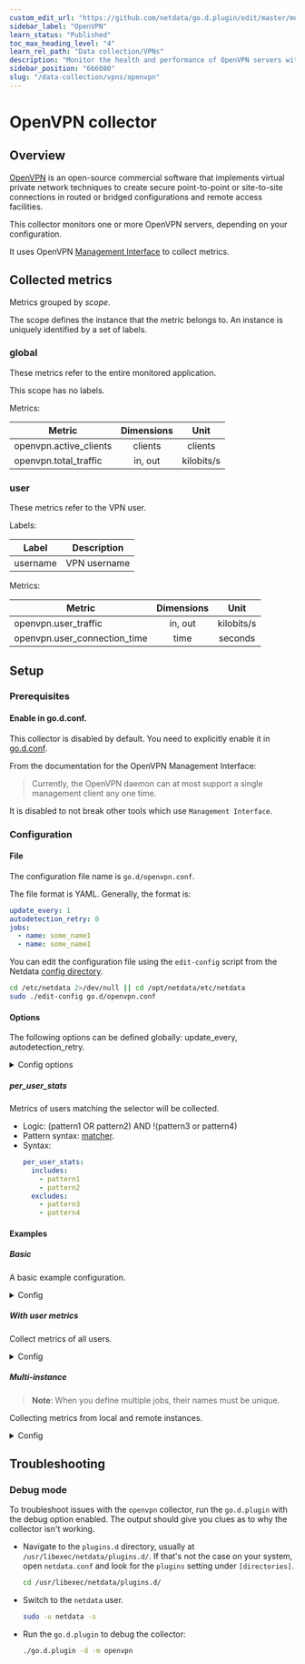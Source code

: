 ```yaml
---
custom_edit_url: "https://github.com/netdata/go.d.plugin/edit/master/modules/openvpn/README.md"
sidebar_label: "OpenVPN"
learn_status: "Published"
toc_max_heading_level: "4"
learn_rel_path: "Data collection/VPNs"
description: "Monitor the health and performance of OpenVPN servers with zero configuration, per-second metric granularity, and interactive visualizations."
sidebar_position: "666080"
slug: "/data-collection/vpns/openvpn"
---
```

# OpenVPN collector

## Overview

[OpenVPN](https://openvpn.net/) is an open-source commercial software that implements virtual private network
techniques to create secure point-to-point or site-to-site connections in routed or bridged configurations and remote
access facilities.

This collector monitors one or more OpenVPN servers, depending on your configuration.

It uses OpenVPN [Management Interface](https://openvpn.net/community-resources/management-interface/) to collect
metrics.

## Collected metrics

Metrics grouped by *scope*.

The scope defines the instance that the metric belongs to. An instance is uniquely identified by a set of labels.

### global

These metrics refer to the entire monitored application.

This scope has no labels.

Metrics:

| Metric                 | Dimensions |    Unit    |
|------------------------|:----------:|:----------:|
| openvpn.active_clients |  clients   |  clients   |
| openvpn.total_traffic  |  in, out   | kilobits/s |

### user

These metrics refer to the VPN user.

Labels:

| Label    | Description  |
|----------|--------------|
| username | VPN username |

Metrics:

| Metric                       | Dimensions |    Unit    |
|------------------------------|:----------:|:----------:|
| openvpn.user_traffic         |  in, out   | kilobits/s |
| openvpn.user_connection_time |    time    |  seconds   |

## Setup

### Prerequisites

#### Enable in go.d.conf.

This collector is disabled by default. You need to explicitly enable it
in [go.d.conf](https://github.com/netdata/go.d.plugin/blob/master/config/go.d.conf).

From the documentation for the OpenVPN Management Interface:
> Currently, the OpenVPN daemon can at most support a single management client any one time.

It is disabled to not break other tools which use `Management Interface`.

### Configuration

#### File

The configuration file name is `go.d/openvpn.conf`.

The file format is YAML. Generally, the format is:

```yaml
update_every: 1
autodetection_retry: 0
jobs:
  - name: some_name1
  - name: some_name1
```

You can edit the configuration file using the `edit-config` script from the
Netdata [config directory](/docs/configuring/configuration#the-netdata-config-directory).

```bash
cd /etc/netdata 2>/dev/null || cd /opt/netdata/etc/netdata
sudo ./edit-config go.d/openvpn.conf
```

#### Options

The following options can be defined globally: update_every, autodetection_retry.

<details>
<summary>Config options</summary>

|        Name         | Description                                                                       |    Default     | Required |
|:-------------------:|-----------------------------------------------------------------------------------|:--------------:|:--------:|
|    update_every     | Data collection frequency.                                                        |       1        |          |
| autodetection_retry | Re-check interval in seconds. Zero means not to schedule re-check.                |       0        |          |
|       address       | Server address in IP:PORT format.                                                 | 127.0.0.1:7505 |   yes    |
|   per_user_stats    | User selector. Determines which user metrics will be collected.                   |                |          |
|   connect_timeout   | Connection timeout in seconds. The timeout includes name resolution, if required. |       2        |          |
|    read_timeout     | Read timeout in seconds. Sets deadline for read calls.                            |       2        |          |
|    write_timeout    | Write timeout in seconds. Sets deadline for write calls.                          |       2        |          |

</details>

##### per_user_stats

Metrics of users matching the selector will be collected.

- Logic: (pattern1 OR pattern2) AND !(pattern3 or pattern4)
- Pattern syntax: [matcher](https://github.com/netdata/go.d.plugin/tree/master/pkg/matcher#supported-format).
- Syntax:
  ```yaml
  per_user_stats:
    includes:
      - pattern1
      - pattern2
    excludes:
      - pattern3
      - pattern4
  ```

#### Examples

##### Basic

A basic example configuration.
<details>
<summary>Config</summary>

```yaml
jobs:
  - name: local
    address: 127.0.0.1:7505
```

</details>

##### With user metrics

Collect metrics of all users.
<details>
<summary>Config</summary>

```yaml
jobs:
  - name: local
    address: 127.0.0.1:7505
    per_user_stats:
      includes:
        - "* *"
```

</details>

##### Multi-instance

> **Note**: When you define multiple jobs, their names must be unique.

Collecting metrics from local and remote instances.

<details>
<summary>Config</summary>

```yaml
jobs:
  - name: local
    address: 127.0.0.1:7505

  - name: remote
    address: 203.0.113.0:7505
```

</details>

## Troubleshooting

### Debug mode

To troubleshoot issues with the `openvpn` collector, run the `go.d.plugin` with the debug option enabled. The output
should give you clues as to why the collector isn't working.

- Navigate to the `plugins.d` directory, usually at `/usr/libexec/netdata/plugins.d/`. If that's not the case on
  your system, open `netdata.conf` and look for the `plugins` setting under `[directories]`.

  ```bash
  cd /usr/libexec/netdata/plugins.d/
  ```

- Switch to the `netdata` user.

  ```bash
  sudo -u netdata -s
  ```

- Run the `go.d.plugin` to debug the collector:

  ```bash
  ./go.d.plugin -d -m openvpn
  ```
